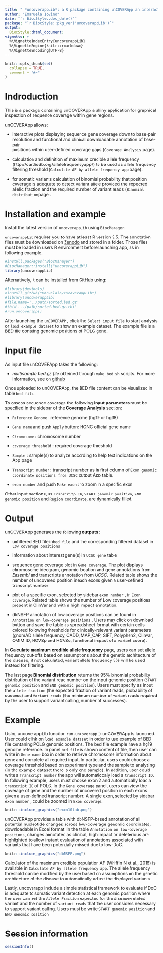 ```yaml
---
title: " *uncoverappLib*: a R package containing unCOVERApp an interactive                      graphical application for clinical assessment of sequence coverage at the                        base-pair level "
author: "Emanuela Iovino"
date: "`r BiocStyle::doc_date()`"
package: "`r BiocStyle::pkg_ver('uncoverappLib')`"
output:
  BiocStyle::html_document:
vignette: >
  %\VignetteIndexEntry{uncoverappLib}
  %\VignetteEngine{knitr::rmarkdown}
  %\VignetteEncoding{UTF-8}
---
```



```r
knitr::opts_chunk$set(
  collapse = TRUE,
  comment = "#>"
)
```

# Indroduction


This is a package containing unCOVERApp a shiny application for graphical 
inspection of sequence coverage within gene regions. 

unCOVERApp allows:

- interactive plots displaying sequence gene coverage down to base-pair
resolution and functional and clinical downloadable annotation of base-pair  
positions within user-defined coverage gaps (` Coverage Analysis` page).


- calculation and definition of maximum credible allele frequency (http://cardiodb.org/allelefrequencyapp/) to be used as allele frequency
filtering threshold (` Calculate AF by allele frequency app ` page).

- for somatic variants calculation of binomial probability that position 
coverage is adequate to detect variant allele provided the expected allelic 
fraction and the required number of variant reads (` Binomial distribution`page).


# Installation and example

Install the latest version of `uncoverappLib` using `BiocManager`. 

`uncoverappLib` requires you to have at least R version 3.5. 
The annotation files must be downloaded on 
[Zenodo](https://zenodo.org/record/3747448#.XpBmnVMzbOR) 
and stored in a folder.
Those files must be loaded in users R environment before launching app, as
in following example. 


```r

#install.packages("BiocManager")
#BiocManager::install("uncoverappLib")
library(uncoverappLib)
```


Alternatively, it can be installed from GitHub using:

```r

#library(devtools)
#install_github("Manuelaio/uncoverappLib")
#library(uncoverappLib)
#file.name='../path/sorted.bed.gz'
#tbi='.../path/sorted.bed.gz.tbi'
#run.uncoverapp()

```




After launching the `unCOVERAPP` , click the `Select input file` to start 
analysis or `load example dataset` to show an example dataset. The example 
file is a BED file containg genomic positions of POLG gene. 


# Input file


As input file unCOVERApp takes the following:

- *multisample.bed.gz file* obteined through `make_bed.sh ` scripts.
For more information, see on [github](https://github.com/Manuelaio/unCOVERApp/)

Once uploaded to unCOVERApp, the BED file content can be visualized 
in table ` bed file `.


To assess sequence coverage the following **input parameters** must be specified 
in the sidebar of the **Coverage Analysis** section:


- ` Reference Genome` : reference genome (hg19 or hg38) 

- ` Gene name ` and push ` Apply ` button:  HGNC official gene name 

-  ` Chromosome ` : chromosome number

- ` coverage threshold ` : required coverage threshold  

- ` Sample  ` : sample(s) to analyze according to help text indications on the
App page

- ` Transcript number ` : transcript number as in first column of 
` Exon genomic coordinate positions from UCSC ` output App table.

- ` exon number ` and push ` Make exon ` : to zoom in a specific exon


Other input sections, as ` Transcritp ID `, ` START genomic position `, 
` END genomic position ` and ` Region coordinate `, are dynamically filled. 

# Output

unCOVERApp generates the following **outputs** : 


- unfiltered BED file in` bed file ` and the corresponding filtered dataset in
` Low coverage positions ` 

- information about interest gene(s) in ` UCSC gene ` table

- sequence gene coverage plot in ` Gene coverage `. 
The plot displays chromosome ideogram, genomic location and gene annotations 
from *Ensembl*  and transcripts annotation from *UCSC*. 
Related table shows the number of uncovered position ineach exons given a 
user-defined transcript  number 


- plot of a specific exon, selected by sidebar  ` exon number ` , in 
` Exon coverage `. Related table shows the number of Low coverage positions 
present in ClinVar and with a high impact annotation. 

- dbNSFP annotation of low coverage positions can be found in  
`Annotation on low-coverage positions ` . Users may click on download button and
save the table as spreadsheet format with certain cells colored  following 
thresholds for clinically-relevant variant parameters (gnomAD allele frequency, 
CADD, MAP_CAP, SIFT, Polyphen2, Clinvar, OMIM ID, HGVSp and HGVSc, 
functional impact of a variant score).

In **Calculate maximum credible allele frequency** page, users can set allele 
frequency cut-offs based on assumptions about the genetic architecture of the
disease, if not calculated, variant allele frequency 5% will be used instead 
for filtering.


The last page **Binomial distribution** returns the 95% binomial probability 
distribution of the variant read number on the input genomic position 
(` START genomic position` and ` END genomic position `). 
Users must specify as input the `allele fraction` (the expected fraction of 
variant reads, probability of success) and `Variant reads ` (the minimum number
of variant reads required by the user to support variant calling, 
number of successes). 


# Example 

Using uncoverappLib function ` run.uncoverapp()` unCOVERApp is launched. User 
could clink on `load example dataset` in order to use example of BED file 
contaning POLG genomic positions. The bed file example have a hg19 genome 
reference.
In panel ` bed file` is shown content of file, then user can write in 
` Gene name ` box in order to retrieve chromosome information about gene and 
complete all required input. In particular, users could choose a coverage 
threshold based on experiment type and the sample to analyzing 
(in the example dataset there is only one sample). In addition, user 
could write a `Transcript number` the app  will automaticcaly load a 
`transcript ID`. In following example, users must choose exon 2 and
automatically load a `transcript ID` of POLG. 
In the ` Gene coverage ` panel, users can view the coverage of gene and the
number of uncovered position in each exons given a user-defined transcript 
number. 
A single exon, selected by sidebar  ` exon number ` , could be zoomed in 
` Exon coverage `.


```r
knitr::include_graphics("exon10tab.png")

```



unCOVERApp provides a table with dbNSFP-based annotation of all potential 
nucleotide changes across low-coverage genomic coordinates, downloadable in 
Excel format. In the table `Annotation on low-coverage positions `, 
changes annotated as clinical, high impact or deleterious are highlighted 
to allow instant evaluation of annotations associated with variants that have 
been potentially missed due to low-DoC.

```r
knitr::include_graphics("dbNSFP.png")

```


Calculator of the maximum credible population AF (Whiffin N et al., 2016) is 
available in `Calculate AF by allele frequency app`. The allele frequency 
threshold can be modified by the user based on assumptions on the genetic 
architecture of the disease to automatically adjust the displayed variants. 

Lastly, uncoverapp include a simple statistical framework to evaluate if DoC is 
adequate to somatic variant detection at each genomic position where the user 
can set the `Allele Fraction` expected for the disease-related variant and the 
number of `variant reads` that the user considers necessary to support variant 
calling. 
Users must be write `START genomic position` and `END genomic position`. 


# Session information

```r
sessionInfo()

```










